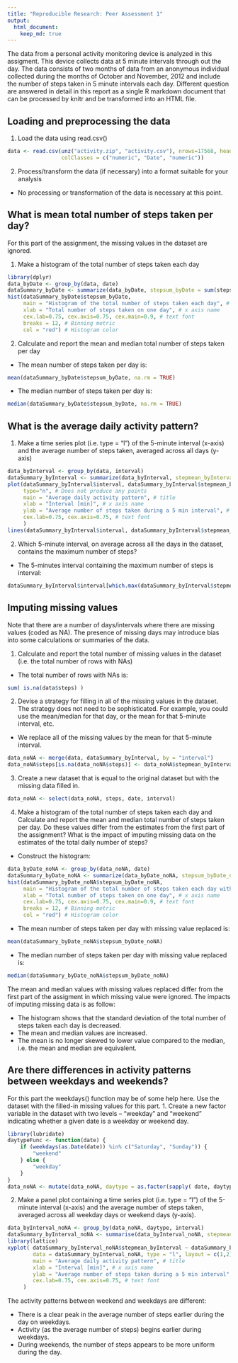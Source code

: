 ```yaml
---
title: "Reproducible Research: Peer Assessment 1"
output: 
  html_document:
    keep_md: true
---
```


The data from a personal activity monitoring device is analyzed in this assigment. This device collects data at 5 minute intervals through out the day. The data consists of two months of data from an anonymous individual collected during the months of October and November, 2012 and include the number of steps taken in 5 minute intervals each day. Different question are answered in detail in this report as a single R markdown document that can be processed by knitr and be transformed into an HTML file.

## Loading and preprocessing the data
1. Load the data using read.csv()
```r
data <- read.csv(unz("activity.zip", "activity.csv"), nrows=17568, header=T, sep=",", 
                 colClasses = c("numeric", "Date", "numeric"))
```

2. Process/transform the data (if necessary) into a format suitable for your analysis

- No processing or transformation of the data is necessary at this point.

## What is mean total number of steps taken per day?
For this part of the assignment, the missing values in the dataset are ignored.

1. Make a histogram of the total number of steps taken each day

```r
library(dplyr)
data_byDate <- group_by(data, date)
dataSummary_byDate <- summarize(data_byDate, stepsum_byDate = sum(steps, na.rm = TRUE))
hist(dataSummary_byDate$stepsum_byDate, 
     main = "Histogram of the total number of steps taken each day", # title
     xlab = "Total number of steps taken on one day", # x axis name
     cex.lab=0.75, cex.axis=0.75, cex.main=0.9, # text font
     breaks = 12, # Binning metric
     col = "red") # Histogram color
```

2. Calculate and report the mean and median total number of steps taken per day

- The mean number of steps taken per day is:
```r
mean(dataSummary_byDate$stepsum_byDate, na.rm = TRUE)
```

- The median number of steps taken per day is:
```r
median(dataSummary_byDate$stepsum_byDate, na.rm = TRUE)
```

## What is the average daily activity pattern?
1. Make a time series plot (i.e. type = "l") of the 5-minute interval (x-axis) and the average number of steps taken, averaged across all days (y-axis)

```r
data_byInterval <- group_by(data, interval)
dataSummary_byInterval <- summarize(data_byInterval, stepmean_byInterval = mean(steps, na.rm = TRUE))
plot(dataSummary_byInterval$interval, dataSummary_byInterval$stepmean_byInterval, # Data
     type="n", # Does not produce any points
     main = "Average daily activity pattern", # title
     xlab = "Interval [min]", # x axis name
     ylab = "Average number of steps taken during a 5 min interval", # y axis name
     cex.lab=0.75, cex.axis=0.75, # text font
     )
lines(dataSummary_byInterval$interval, dataSummary_byInterval$stepmean_byInterval, type="l")
```

2. Which 5-minute interval, on average across all the days in the dataset, contains the maximum number of steps?

- The 5-minutes interval containing the maximum number of steps is interval:
```r
dataSummary_byInterval$interval[which.max(dataSummary_byInterval$stepmean_byInterval)]
```

## Imputing missing values
Note that there are a number of days/intervals where there are missing values (coded as NA). The presence of missing days may introduce bias into some
calculations or summaries of the data.

1. Calculate and report the total number of missing values in the dataset
(i.e. the total number of rows with NAs)
- The total number of rows with NAs is:
```r
sum( is.na(data$steps) ) 
```
2. Devise a strategy for filling in all of the missing values in the dataset. The strategy does not need to be sophisticated. For example, you could use the mean/median for that day, or the mean for that 5-minute interval, etc.
- We replace all of the missing values by the mean for that 5-minute interval.
```r
data_noNA <- merge(data, dataSummary_byInterval, by = "interval")
data_noNA$steps[is.na(data_noNA$steps)] <- data_noNA$stepmean_byInterval[is.na(data_noNA$steps)]
```

3. Create a new dataset that is equal to the original dataset but with the missing data filled in.
```r
data_noNA <- select(data_noNA, steps, date, interval)
```

4. Make a histogram of the total number of steps taken each day and Calculate and report the mean and median total number of steps taken per day. Do these values differ from the estimates from the first part of the assignment? What is the impact of imputing missing data on the estimates of the total daily number of steps?
- Construct the histogram:
```r
data_byDate_noNA <- group_by(data_noNA, date)
dataSummary_byDate_noNA <- summarize(data_byDate_noNA, stepsum_byDate_noNA = sum(steps, na.rm = TRUE))
hist(dataSummary_byDate_noNA$stepsum_byDate_noNA, 
     main = "Histogram of the total number of steps taken each day with NA replaced", # title
     xlab = "Total number of steps taken on one day", # x axis name
     cex.lab=0.75, cex.axis=0.75, cex.main=0.9, # text font
     breaks = 12, # Binning metric
     col = "red") # Histogram color
```

- The mean number of steps taken per day with missing value replaced is:
```r
mean(dataSummary_byDate_noNA$stepsum_byDate_noNA)
```

- The median number of steps taken per day with missing value replaced is:
```r
median(dataSummary_byDate_noNA$stepsum_byDate_noNA)
```

The mean and median values with missing values replaced differ from the first part of the assigment in which missing value were ignored. The impacts of imputing missing data is as follow:

- The histogram shows that the standard deviation of the total number of steps taken each day is decreased.
- The mean and median values are increased.
- The mean is no longer skewed to lower value compared to the median, i.e. the mean and median are equivalent.

## Are there differences in activity patterns between weekdays and weekends?
For this part the weekdays() function may be of some help here. Use the dataset with the filled-in missing values for this part.
1. Create a new factor variable in the dataset with two levels – “weekday” and “weekend” indicating whether a given date is a weekday or weekend day.
```r
library(lubridate)
daytypeFunc <- function(date) {
    if (weekdays(as.Date(date)) %in% c("Saturday", "Sunday")) {
        "weekend"
    } else {
        "weekday"
    }
}
data_noNA <- mutate(data_noNA, daytype = as.factor(sapply( date, daytypeFunc)))
```

2. Make a panel plot containing a time series plot (i.e. type = "l") of the 5-minute interval (x-axis) and the average number of steps taken, averaged across all weekday days or weekend days (y-axis).
```r
data_byInterval_noNA <- group_by(data_noNA, daytype, interval)
dataSummary_byInterval_noNA <- summarise(data_byInterval_noNA, stepmean_byInterval = mean(steps, na.rm = TRUE))
library(lattice)
xyplot( dataSummary_byInterval_noNA$stepmean_byInterval ~ dataSummary_byInterval_noNA$interval | dataSummary_byInterval_noNA$daytype, 
        data = dataSummary_byInterval_noNA, type = "l", layout = c(1,2),
        main = "Average daily activity pattern", # title
        xlab = "Interval [min]", # x axis name
        ylab = "Average number of steps taken during a 5 min interval", # y axis name
        cex.lab=0.75, cex.axis=0.75, # text font
     )
```

The activity patterns between weekend and weekdays are different:

- There is a clear peak in the average number of steps earlier during the day on weekdays.
- Activity (as the average number of steps) begins earlier during weekdays.
- During weekends, the number of steps appears to be more uniform during the day.
